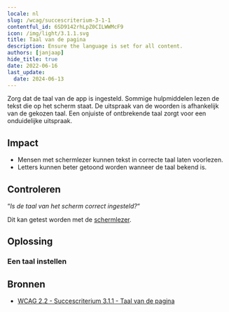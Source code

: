 ```yaml
---
locale: nl
slug: /wcag/succescriterium-3-1-1
contentful_id: 6SD9142rhLpZ0CILWWMcF9
icon: /img/light/3.1.1.svg
title: Taal van de pagina
description: Ensure the language is set for all content.
authors: [janjaap]
hide_title: true
date: 2022-06-16
last_update:
  date: 2024-06-13
---
```


<Hero
  title="Taal van de pagina"
  image="/img/light/3.1.1.svg"
  alt="WCAG 3.1.1 icon"
  prefix="Succescriterium 3.1.1"
  suffix="Niveau A"
/>

Zorg dat de taal van de app is ingesteld. Sommige hulpmiddelen lezen de tekst die op het scherm staat. De uitspraak van de woorden is afhankelijk van de gekozen taal. Een onjuiste of ontbrekende taal zorgt voor een onduidelijke uitspraak.

## Impact

- Mensen met schermlezer kunnen tekst in correcte taal laten voorlezen.
- Letters kunnen beter getoond worden wanneer de taal bekend is.

## Controleren

“*Is de taal van het scherm correct ingesteld?*“

Dit kan getest worden met de [schermlezer](/nl/stats/schermlezer).

## Oplossing

### Een taal instellen

<CodeSample id="text-localization" locale="nl"/>

## Bronnen

- [WCAG 2.2 - Succescriterium 3.1.1 - Taal van de pagina](https://www.w3.org/Translations/WCAG22-nl/#taal-van-de-pagina)
